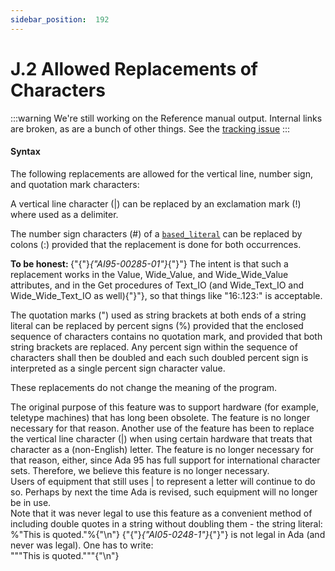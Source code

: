 ---
sidebar_position:  192
---

# J.2 Allowed Replacements of Characters

:::warning
We're still working on the Reference manual output.  Internal links are broken,
as are a bunch of other things.
See the [tracking issue](https://github.com/ada-lang-io/ada-lang-io/issues/20)
:::



#### Syntax

<p>The following replacements are allowed for the vertical line, number sign, and quotation mark characters: <br /></p>

<p>A vertical line character (|) can be replaced by an exclamation mark (!) where used as a delimiter.<br /></p>

<p>The number sign characters (#) of a <code><a href="../AA-2/AA-2.4#S0011">based_literal</a></code> can be replaced by colons (:) provided that the replacement is done for both occurrences. <br /></p>

<Admonition type="aarm" aarm="note" title="Note: ">
<strong>To be honest: </strong>{"{"}<em>{"AI95-00285-01"}</em>{"}"} The intent is that such a replacement works in the Value, Wide_Value, and Wide_Wide_Value attributes, and in the Get procedures of Text_IO (and Wide_Text_IO and Wide_Wide_Text_IO as well){"}"}, so that things like "16:.123:" is acceptable. <br /></Admonition>

<p>The quotation marks (") used as string brackets at both ends of a string literal can be replaced by percent signs (%) provided that the enclosed sequence of characters contains no quotation mark, and provided that both string brackets are replaced. Any percent sign within the sequence of characters shall then be doubled and each such doubled percent sign is interpreted as a single percent sign character value. <br /></p>

<p>These replacements do not change the meaning of the program. <br /></p>

<Admonition type="aarm" aarm="reason" title="Reason: ">
<strong></strong>The original purpose of this feature was to support hardware (for example, teletype machines) that has long been obsolete. The feature is no longer necessary for that reason. Another use of the feature has been to replace the vertical line character (|) when using certain hardware that treats that character as a (non-English) letter. The feature is no longer necessary for that reason, either, since Ada 95 has full support for international character sets. Therefore, we believe this feature is no longer necessary.<br /></Admonition>

<Admonition type="aarm" aarm="note" title="Note: ">
Users of equipment that still uses | to represent a letter will continue to do so. Perhaps by next the time Ada is revised, such equipment will no longer be in use.<br /></Admonition>

<Admonition type="aarm" aarm="note" title="Note: ">
Note that it was never legal to use this feature as a convenient method of including double quotes in a string without doubling them - the string literal: <br /></Admonition>

<CodeBlock>
%"This is quoted."%{"\n"}

</CodeBlock>
<Admonition type="aarm" aarm="note" title="Note: ">
{"{"}<em>{"AI05-0248-1"}</em>{"}"} is not legal in Ada (and never was legal). One has to write: <br /></Admonition>

<CodeBlock>
"""This is quoted."""{"\n"}

</CodeBlock>
